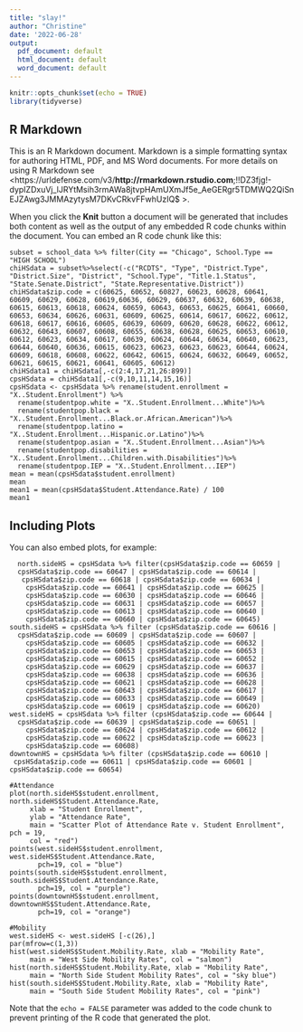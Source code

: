 ```yaml
---
title: "slay!"
author: "Christine"
date: '2022-06-28'
output:
  pdf_document: default
  html_document: default
  word_document: default
---
```


```r
knitr::opts_chunk$set(echo = TRUE)
library(tidyverse)
```

## R Markdown

This is an R Markdown document. Markdown is a simple formatting syntax for authoring HTML, PDF, and MS Word documents. For more details on using R Markdown see <https://urldefense.com/v3/__http://rmarkdown.rstudio.com__;!!DZ3fjg!-dypIZDxuVj_lJRYtMsih3rmAWa8jtvpHAmUXmJf5e_AeGERgr5TDMWQ2QiSnEJZAwg3JMMAzytysM7DKvCRkvFFwhUzIQ$ >.

When you click the **Knit** button a document will be generated that includes both content as well as the output of any embedded R code chunks within the document. You can embed an R code chunk like this:

```data
subset = school_data %>% filter(City == "Chicago", School.Type == "HIGH SCHOOL")
chiHSdata = subset%>%select(-c("RCDTS", "Type", "District.Type", "District.Size", "District", "School.Type", "Title.1.Status", "State.Senate.District", "State.Representative.District"))
chiHSdata$zip.code = c(60625, 60652, 60827, 60623, 60628, 60641, 60609, 60629, 60628, 60619,60636, 60629, 60637, 60632, 60639, 60638, 60615, 60613, 60618, 60624, 60659, 60643, 60653, 60625, 60641, 60660, 60653, 60634, 60626, 60631, 60609, 60625, 60614, 60617, 60622, 60612, 60618, 60617, 60616, 60605, 60639, 60609, 60620, 60628, 60622, 60612, 60632, 60643, 60607, 60608, 60655, 60638, 60628, 60625, 60653, 60610, 60612, 60623, 60634, 60617, 60639, 60624, 60644, 60634, 60640, 60623, 60644, 60640, 60636, 60615, 60623, 60623, 60623, 60623, 60644, 60624, 60609, 60618, 60608, 60622, 60642, 60615, 60624, 60632, 60649, 60652, 60621, 60615, 60621, 60641, 60605, 60612)
chiHSdata1 = chiHSdata[,-c(2:4,17,21,26:899)]
cpsHSdata = chiHSdata1[,-c(9,10,11,14,15,16)]
cpsHSdata <- cpsHSdata %>% rename(student.enrollment = "X..Student.Enrollment") %>% 
  rename(studentpop.white = "X..Student.Enrollment...White")%>% 
  rename(studentpop.black = "X..Student.Enrollment...Black.or.African.American")%>% 
  rename(studentpop.latino = "X..Student.Enrollment...Hispanic.or.Latino")%>% 
  rename(studentpop.asian = "X..Student.Enrollment...Asian")%>% 
  rename(studentpop.disabilities = "X..Student.Enrollment...Children.with.Disabilities")%>% 
  rename(studentpop.IEP = "X..Student.Enrollment...IEP")
mean = mean(cpsHSdata$student.enrollment)
mean
mean1 = mean(cpsHSdata$Student.Attendance.Rate) / 100
mean1
```

## Including Plots

You can also embed plots, for example:

```Graphs
  north.sideHS = cpsHSdata %>% filter(cpsHSdata$zip.code == 60659 | 
  cpsHSdata$zip.code == 60647 | cpsHSdata$zip.code == 60614 | 
   cpsHSdata$zip.code == 60618 | cpsHSdata$zip.code == 60634 | 
    cpsHSdata$zip.code == 60641 | cpsHSdata$zip.code == 60625 | 
    cpsHSdata$zip.code == 60630 | cpsHSdata$zip.code == 60646 | 
    cpsHSdata$zip.code == 60631 | cpsHSdata$zip.code == 60657 | 
    cpsHSdata$zip.code == 60613 | cpsHSdata$zip.code == 60640 | 
    cpsHSdata$zip.code == 60660 | cpsHSdata$zip.code == 60645)
south.sideHS = cpsHSdata %>% filter (cpsHSdata$zip.code == 60616 | 
  cpsHSdata$zip.code == 60609 | cpsHSdata$zip.code == 60607 | 
    cpsHSdata$zip.code == 60605 | cpsHSdata$zip.code == 60632 | 
    cpsHSdata$zip.code == 60653 | cpsHSdata$zip.code == 60653 | 
    cpsHSdata$zip.code == 60615 | cpsHSdata$zip.code == 60652 | 
    cpsHSdata$zip.code == 60629 | cpsHSdata$zip.code == 60637 | 
    cpsHSdata$zip.code == 60638 | cpsHSdata$zip.code == 60636 | 
    cpsHSdata$zip.code == 60621 | cpsHSdata$zip.code == 60628 | 
    cpsHSdata$zip.code == 60643 | cpsHSdata$zip.code == 60617 | 
    cpsHSdata$zip.code == 60633 | cpsHSdata$zip.code == 60649 |
    cpsHSdata$zip.code == 60619 | cpsHSdata$zip.code == 60620)
west.sideHS = cpsHSdata %>% filter (cpsHSdata$zip.code == 60644 | 
  cpsHSdata$zip.code == 60639 | cpsHSdata$zip.code == 60651 | 
    cpsHSdata$zip.code == 60624 | cpsHSdata$zip.code == 60612 | 
    cpsHSdata$zip.code == 60622 | cpsHSdata$zip.code == 60623 | 
    cpsHSdata$zip.code == 60608)
downtownHS = cpsHSdata %>% filter (cpsHSdata$zip.code == 60610 | 
 cpsHSdata$zip.code == 60611 | cpsHSdata$zip.code == 60601 | cpsHSdata$zip.code == 60654)

#Attendance 
plot(north.sideHS$student.enrollment, north.sideHS$Student.Attendance.Rate, 
     xlab = "Student Enrollment", 
     ylab = "Attendance Rate", 
     main = "Scatter Plot of Attendance Rate v. Student Enrollment", pch = 19, 
     col = "red")
points(west.sideHS$student.enrollment, west.sideHS$Student.Attendance.Rate, 
       pch=19, col = "blue")
points(south.sideHS$student.enrollment, south.sideHS$Student.Attendance.Rate, 
       pch=19, col = "purple")
points(downtownHS$student.enrollment, downtownHS$Student.Attendance.Rate, 
       pch=19, col = "orange")

#Mobility
west.sideHS <- west.sideHS [-c(26),]
par(mfrow=c(1,3))
hist(west.sideHS$Student.Mobility.Rate, xlab = "Mobility Rate",
     main = "West Side Mobility Rates", col = "salmon")
hist(north.sideHS$Student.Mobility.Rate, xlab = "Mobility Rate", 
     main = "North Side Student Mobility Rates", col = "sky blue")
hist(south.sideHS$Student.Mobility.Rate, xlab = "Mobility Rate",
     main = "South Side Student Mobility Rates", col = "pink")
```

Note that the `echo = FALSE` parameter was added to the code chunk to prevent printing of the R code that generated the plot.
